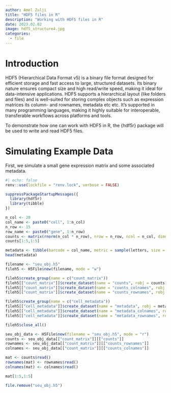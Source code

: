 ```yaml
---
author: Amel Zulji
title: "HDF5 files in R"
description: "Working with HDF5 files in R"
date: 2023.02.02
image: hdf5_structure4.jpg
categories:
  - file
---
```


# Introduction

HDF5 (Hierarchical Data Format v5) is a binary file format designed for efficient storage and fast access to large, structured datasets. Its binary nature ensures compact size and high read/write speed, making it ideal for data-intensive applications. HDF5 supports a hierarchical layout (like folders and files) and is well-suited for storing complex objects such as expression matrices its column- and rownames, metadata etc etc. It’s supported in many programming languages, making it highly suitable for interoperable, transferable workflows across platforms and tools.

To demonstrate how one can work with HDF5 in R, the {hdf5r} package will be used to write and read HDF5 files.

# Simulating Example Data

First, we simulate a small gene expression matrix and some associated metadata.

```r
#| echo: false
renv::use(lockfile = "renv.lock", verbose = FALSE)
```

```r
suppressPackageStartupMessages({
  library(hdf5r)
  library(tibble)
})

n_col <- 20
col_name <- paste0("cell", 1:n_col)
n_row <- 15
row_name <- paste0("gene", 1:n_row)
counts <- matrix(rnorm(n_col * n_row), nrow = n_row, ncol = n_col, dimnames = list(row_name, col_name))
counts[1:5,1:5]
```

```r
metadata <- tibble(barcode = col_name, metric = sample(letters, size = n_col))
head(metadata)
```

```r
filename <- "seu_obj.h5"
fileh5 <- H5File$new(filename, mode = "w")

fileh5$create_group(name = c("count_matrix"))
fileh5[["count_matrix"]]$create_dataset(name = "counts", robj = counts)
fileh5[["count_matrix"]]$create_dataset(name = "counts_colnames", robj = col_name)
fileh5[["count_matrix"]]$create_dataset(name = "counts_rownames", robj = row_name)

fileh5$create_group(name = c("cell_metadata"))
fileh5[["cell_metadata"]]$create_dataset(name = "metadata", robj = metadata)
fileh5[["cell_metadata"]]$create_dataset(name = "metadata_colnames", robj = colnames(metadata))
fileh5[["cell_metadata"]]$create_dataset(name = "metadata_rownames", robj = rownames(metadata))

fileh5$close_all()

seu_obj_data <- H5File$new(filename = "seu_obj.h5", mode = "r")
counts <- seu_obj_data[["count_matrix"]][["counts"]]
rownames <- seu_obj_data[["count_matrix"]][["counts_rownames"]]
colnames <- seu_obj_data[["count_matrix"]][["counts_colnames"]]

mat <- counts$read()
rownames(mat) <- rownames$read()
colnames(mat) <- colnames$read()

mat[1:5,1:5]

```

```r
file.remove("seu_obj.h5")
```
